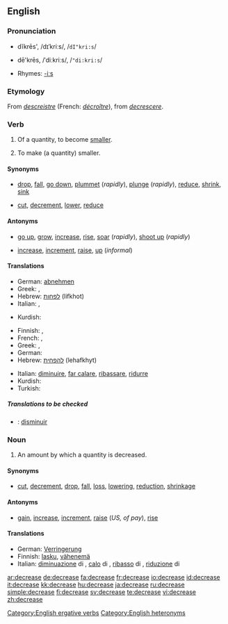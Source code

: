 ==English==

===Pronunciation===
*{{i-c|verb}} dĭkrēs', /dɪˈkriːs/, /<tt>dI"kri:s</tt>/
*{{i-c|noun}} dē'krēs, /ˈdiːkriːs/, /<tt>"di:kri:s</tt>/
*Rhymes: [[Rhymes:English:-iːs|-iːs]]

===Etymology===
From {{OF.}} ''[[descreistre]]'' (French: ''[[décroître]]''), from {{L.}} ''[[decrescere]]''.

===Verb===
{{en-verb|decreas|ing}}

# {{intransitive}} Of a quantity, to become [[smaller]].
# {{transitive}} To make (a quantity) smaller.

====Synonyms====
*{{sense|become smaller}} [[drop]], [[fall]], [[go down]], [[plummet]] (''rapidly''), [[plunge]] (''rapidly''), [[reduce]], [[shrink]], [[sink]]
*{{sense|make smaller}} [[cut]], [[decrement]], [[lower]], [[reduce]]

====Antonyms====
*{{sense|become larger}} [[go up]], [[grow]], [[increase]], [[rise]], [[soar]] (''rapidly''), [[shoot up]] (''rapidly'')
*{{sense|make larger}} [[increase]], [[increment]], [[raise]], [[up]] (''informal'')

====Translations====
{{trans-top|become smaller}}
* German: [[abnehmen]]
* Greek: {{t|el|μειώνομαι|sc=Grek}}, {{t|el|λιγοστεύω|sc=Grek}}
* Hebrew: [[לפחות]] (lifkhot)
* Italian: {{t+|it|diminuire}}, {{t+|it|calare}}
{{trans-mid}}
* Kurdish: {{KUchar|[[که‌م کردن]]}}
{{trans-bottom}}

{{trans-top|make smaller}}
* Finnish: {{t+|fi|laskea}}, {{t+|fi|vähentää}}
* French: {{t+|fr|diminuer}}, {{t+|fr|réduire}}
* Greek: {{t|el|μειώνω|sc=Grek}}, {{t|el|ελαττώνω|sc=Grek}}
* German: {{t+|de|verringern}}
* Hebrew: [[להפחית]] (lehafkhyt)
{{trans-mid}}
* Italian: [[diminuire]], [[far calare]], [[ribassare]], [[ridurre]]
* Kurdish: {{KUchar|[[که‌م کردن]]}}
* Turkish: {{t-|tr|azaltmak}}
{{trans-bottom}}

=====Translations to be checked=====
<!--Remove this section once all of the translations below have been moved into the tables above.-->
{{checktrans}}
*{{ttbc|Spanish}}: [[disminuir]]

===Noun===
{{en-noun}}

# An amount by which a quantity is decreased.

====Synonyms====
*{{sense|amount by which a quantity is decreased}} [[cut]], [[decrement]], [[drop]], [[fall]], [[loss]], [[lowering]], [[reduction]], [[shrinkage]]

====Antonyms====
*{{sense|amount by which a quantity is decreased}} [[gain]], [[increase]], [[increment]], [[raise]] (''US, of pay''), [[rise]]

====Translations====
{{trans-top|amount of decrease}}
* German: [[Verringerung]] {{f}}
* Finnish: [[lasku]], [[vähenemä]]
* Italian: [[diminuazione]] di {{f}}, [[calo]] di {{m}}, [[ribasso]] di {{m}}, [[riduzione]] di {{f}}
{{trans-mid}}
{{trans-bottom}}

[[Category:English ergative verbs]]
[[Category:English heteronyms]]

[[ar:decrease]]
[[de:decrease]]
[[fa:decrease]]
[[fr:decrease]]
[[io:decrease]]
[[id:decrease]]
[[it:decrease]]
[[kk:decrease]]
[[hu:decrease]]
[[ja:decrease]]
[[ru:decrease]]
[[simple:decrease]]
[[fi:decrease]]
[[sv:decrease]]
[[te:decrease]]
[[vi:decrease]]
[[zh:decrease]]